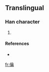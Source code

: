 ==Translingual==

===Han character===
{{Han char|rn=9|rad=人|as=17|sn=19|four=|canj=人人一月 (OOMB)}}

# {{defn|Han}}

====References====
* {{Han ref|kx=0119.231|dkj=|dj=|hdz=|uh=34A2|ud=13474|bh=|bd=}}

[[fr:㒢]]